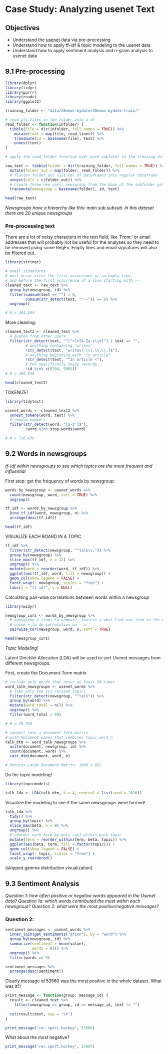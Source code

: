 # Case Study: Analyzing usenet Text

## Objectives 

- Understand the [usenet](https://en.wikipedia.org/wiki/Usenet#:~:text=Usenet%20(%2F%CB%88ju%CB%90z,)%20dial%2Dup%20network%20architecture.&text=Usenet%20resembles%20a%20bulletin%20board,forums%20that%20became%20widely%20used.) data via pre-processing 
- Understand how to apply tf-idf & topic modeling to the usenet data 
- Understand how to apply sentiment analysis and n-gram analysis to usenet data

## 9.1 Pre-processing

```r
library(dplyr)
library(tidyr)
library(purrr)
library(readr)
library(ggplot2)
```


```r
training_folder <- "data/20news-bydate/20news-bydate-train/"

# read all files in the folder into a df
read_folder <- function(infolder) {
  tibble(file = dir(infolder, full.names = TRUE)) %>%
    mutate(text = map(file, read_lines)) %>%
    transmute(id = basename(file), text) %>%
    unnest(text)
}

# apply the read_folder function over each subfoler in the training dir

raw_text <- tibble(folder = dir(training_folder, full.names = TRUE)) %>%
  mutate(folder_out = map(folder, read_folder)) %>%
  # flatten folder_out list col of dataframes into regular dataframe
  unnest(cols = c(folder_out)) %>%
  # create three new vars: newsgroup from the base of the subfolder path, id and text
  transmute(newsgroup = basename(folder), id, text)
```

```r
head(raw_text)
```


*Newsgroups have a hierarchy like this: main.sub.subsub. In this dataset there are 20 unique newsgroups*

### Pre-processing text

There are a lot of noisy characters in the text field, like 'From:' or email addresses that will probably not be useful for the analyses so they need to be removed using some RegEx. Empty lines and email signatures will also be filtered out.

```r
library(stringr)

# email signatures
# must occur after the first occurrence of an empty line,
# and before the first occurrence of a line starting with --
cleaned_text <- raw_text %>%
  group_by(newsgroup, id) %>%
  filter(cumsum(text == "") > 0,
         cumsum(str_detect(text, "^--")) == 0) %>%
  ungroup()

# N = 364,364
```


More cleaning:

```r
cleaned_text2 <- cleaned_text %>%
  # quotes from other users
  filter(str_detect(text, "^[^>]+[A-Za-z\\d]") | text == "",
         # anything containing "writes"
         !str_detect(text, "writes(:|\\.\\.\\.)$"),
         # anything beginning with "in article"
         !str_detect(text, "^In article <"),
         # two specifically noisy records
         !id %in% c(9704, 9985))
# N = 269,838

head(cleaned_text2)
```

TOKENIZE!

```r
library(tidytext)

usenet_words <- cleaned_text2 %>%
  unnest_tokens(word, text) %>%
  # remove numbers
  filter(str_detect(word, "[a-z']$"),
         !word %in% stop_words$word)

# N = 710,438
```


## 9.2 Words in newsgroups

*tf-idf within newsgroups to see which topics are the more frequent and influential*

First step: get the frequency of words by newsgroup:

```r
words_by_newsgroup <- usenet_words %>%
  count(newsgroup, word, sort = TRUE) %>%
  ungroup()
```


```r
tf_idf <- words_by_newsgroup %>%
  bind_tf_idf(word, newsgroup, n) %>%
  arrange(desc(tf_idf))

head(tf_idf)
```


VISUALIZE EACH BOARD IN A TOPIC

```r
tf_idf %>%
  filter(str_detect(newsgroup, "^talk\\.")) %>%
  group_by(newsgroup) %>%
  slice_max(tf_idf, n = 12) %>%
  ungroup() %>%
  mutate(word = reorder(word, tf_idf)) %>%
  ggplot(aes(tf_idf, word, fill = newsgroup)) +
  geom_col(show.legend = FALSE) +
  facet_wrap(~ newsgroup, scales = "free") +
  labs(x = "tf-idf", y = NULL)
```

Calculating pair-wise correlations between words within a newsgroup

```r
library(widyr)

newsgroup_cors <- words_by_newsgroup %>%
  # newsgroup = items to compare, feature = what link one item to the others = word,
  # value = to do correlation on - n
  pairwise_cor(newsgroup, word, n, sort = TRUE)

head(newsgroup_cors)
```


*Topic Modeling!*

Latent Dirichlet Allocation (LDA) will be used to sort Usenet messages from different newsgroups.

First, create the Document-Term matrix
```r
# include only words that occur at least 50 times
word_talk_newsgroups <- usenet_words %>%
  # take only the sci related topics
  filter(str_detect(newsgroup, "^talk")) %>%
  group_by(word) %>%
  mutate(word_total = n()) %>%
  ungroup() %>%
  filter(word_total > 50)

# N = 70,794

# convert into a document-term matrix
# with document names that combines topic.word_n
talk_dtm <- word_talk_newsgroups %>%
  unite(document, newsgroup, id) %>%
  count(document, word) %>%
  cast_dtm(document, word, n)

# Returns Large Document Matrix: 1896 x 662
```

Do the topic modeling!

```r
library(topicmodels)

talk_lda <- LDA(talk_dtm, k = 4, control = list(seed = 2016))
```

Visualize the modeling to see if the same newsgroups were formed!

```r
talk_lda %>%
  tidy() %>%
  group_by(topic) %>%
  slice_max(beta, n = 8) %>%
  ungroup() %>%
  # reorder each term by beta coef within each topic
  mutate(term = reorder_within(term, beta, topic)) %>%
  ggplot(aes(beta, term, fill = factor(topic))) +
  geom_col(show.legend = FALSE) +
  facet_wrap(~ topic, scales = "free") +
  scale_y_reordered()
```
(skipped gamma distribution visualization)


## 9.3 Sentiment Analysis

*Question 1: how often positive or negative words appeared in the Usenet data?*
*Question 1a: which words contributed the most within each newsgroup?*
*Question 2: what were the most positive/negative messages?*

### Question 2:

```r
sentiment_messages <- usenet_words %>%
  inner_join(get_sentiments("afinn"), by = "word") %>%
  group_by(newsgroup, id) %>%
  summarize(sentiment = mean(value),
            words = n()) %>%
  ungroup() %>%
  filter(words >= 5)

sentiment_messages %>%
  arrange(desc(sentiment))
```

Clearly message id 53560 was the most positive in the whole dataset. What was it?!

```r
print_message <- function(group, message_id) {
  result <- cleaned_text %>%
    filter(newsgroup == group, id == message_id, text != "")
  
  cat(result$text, sep = "\n")
}

print_message("rec.sport.hockey", 53560)
```


What about the most negative?

```r
print_message("rec.sport.hockey", 53907)
```

